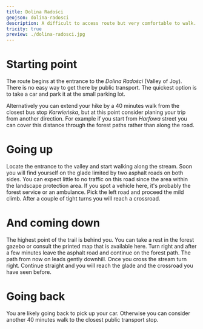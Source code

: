 ```yaml
---
title: Dolina Radości
geojson: dolina-radosci
description: A difficult to access route but very comfortable to walk.
tricity: true
preview: ./dolina-radosci.jpg
---
```


# Starting point

The route begins at the entrance to the _Dolina Radości_ (Valley of Joy). There is no easy way to get there
by public transport. The quickest option is to take a car and park it at the small parking lot.

Alternatively you can extend your hike by a 40 minutes walk from the closest bus stop _Karwieńska_, but at this point consider planing your trip
from another direction. For example if you start from _Harfowa_ street you can cover this distance through the forest paths rather
than along the road.

# Going up

Locate the entrance to the valley and start walking along the stream. Soon you will find yourself on the glade limited by two asphalt roads
on both sides. You can expect little to no traffic on this road since the area within the landscape
protection area. If you spot a vehicle here, it's probably the forest service or an ambulance.
Pick the left road and proceed the mild climb. After a couple of tight turns you will reach a crossroad.

# And coming down

The highest point of the trail is behind you. You can take a rest in the forest gazebo or consult the printed map that is available here.
Turn right and after a few minutes leave the asphalt road and continue on the forest path. The path from now on leads gently downhill.
Once you cross the stream turn right. Continue straight and you will reach the glade and the crossroad you have seen before.

# Going back

You are likely going back to pick up your car. Otherwise you can consider another 40 minutes walk to the closest public transport stop.
